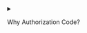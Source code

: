 <details>

<summary>

Why Authorization Code?

</summary>

The "authorization_code" grant type is suitable for confidential clients, especially when your application needs to access user-specific resources, requires Single Sign-On (SSO) support, and prioritizes security in the authentication process. It provides a secure and standardized way to obtain access to user data and resources without exposing user credentials to the client application.

</details>
